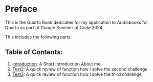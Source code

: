 # Preface

This is the Quarto Book dedicates for my application to Audiobooks for Quarto as part of Google Summer of Code 2024.

This includes the following parts:

## Table of Contents:

1.  [Introduction](intro.qmd): A Short Introduction About me
2.  [Test2](q2.qmd): A quick review of function how I solve the second challenge
3.  [Test3](q3.qmd): A quick review of function how I solve the third challenge

```         
```

